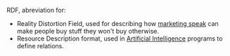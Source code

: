 RDF, abreviation for:

*Reality Distortion Field, used for describing how [[marketing speak]] can make people buy stuff they won't buy otherwise.
*Resource Description format, used in [[Artificial Intelligence]] programs to define relations.